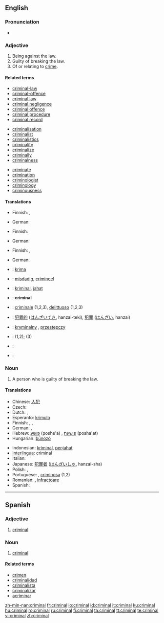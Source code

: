 ==English==

===Pronunciation===
* {{audio|en-us-criminal.ogg|Audio (US)}}

===Adjective===
{{en-adj|-}}

# Being against the law.
# Guilty of breaking the law.
# Of or relating to [[crime]].

====Related terms====
{{top3}}
* [[criminal-law]]
* [[criminal-offence]]
* [[criminal law]]
* [[criminal negligence]]
* [[criminal offence]]
* [[criminal procedure]]
* [[criminal record]]
{{mid3}}
* [[criminalisation]]
* [[criminalist]]
* [[criminalistics]]
* [[criminality]]
* [[criminalize]]
* [[criminally]]
* [[criminalness]]
{{mid3}}
* [[criminate]]
* [[crimination]]
* [[criminologist]]
* [[criminology]]
* [[criminousness]]
{{bottom}}

====Translations====
{{trans-top|being against the law}}
* Finnish: {{t+|fi|rikollinen}}, {{t|fi|lainvastainen}}
{{trans-mid}}
* German: {{t-|de|kriminell}}
{{trans-bottom}}

{{trans-top|guilty of breaking the law}}
* Finnish: {{t+|fi|rikollinen}}
{{trans-mid}}
* German: {{t-|de|kriminell}}
{{trans-bottom}}

{{trans-top|of or relating to crime}}
* Finnish: {{t+|fi|rikollinen}}, {{t-|fi|rikosoikeudellinen}}
{{trans-mid}}
* German: {{t-|de|kriminell}}
{{trans-bottom}}

{{checktrans-top}}
* {{ttbc|Esperanto}}: [[krima]]
* {{ttbc|Dutch}}: [[misdadig]], [[crimineel]]
* {{ttbc|Indonesian}}: [[kriminal]], [[jahat]]
* {{ttbc|Interlingua}}: '''criminal'''
* {{ttbc|Italian}}: [[criminale]] (1,2,3), [[delittuoso]] (1,2,3)
{{checktrans-mid}}
* {{ttbc|Japanese}}: [[犯罪的]] ([[はんざいてき]], hanzai-teki), [[犯罪]] ([[はんざい]], hanzai)
* {{ttbc|Polish}}: [[kryminalny]] {{m}}, [[przestępczy]] {{m}}
* {{ttbc|Portuguese}}: {{t+|pt|criminoso|m}} <!-- Inflections belong in the foreign entry: [[criminosa]] {{f}} --> (1,2); {{t-|pt|criminal|m|f}} (3)
* {{ttbc|Romanian}}: {{t+|ro|criminal|m}} <!-- Inflections belong in the foreign entry: [[criminală]] {{f}} -->
* {{ttbc|Spanish}}: {{t-|es|criminal}}
{{checktrans-bottom}}

===Noun===
{{en-noun}}

# A person who is guilty of breaking the law.

====Translations====
{{trans-top|person guilty of breaking the law}}
* Chinese: [[人犯]]
* Czech: {{t-|cs|zločinec|m}}
* Dutch: {{t+|nl|misdadiger}}, {{t+|nl|crimineel}}
* Esperanto: [[krimulo]]
* Finnish: {{t+|fi|rikollinen}}, {{t-|fi|lainsuojaton}}, {{t-|fi|kriminaali}}
* German: {{t-|de|Kriminelle|f}}, {{t-|de|Krimineller|m}}
* Hebrew: [[פושע]] (poshe'a) {{m}}, [[פושעת]] (posha'at) {{f}}
* Hungarian: [[bűnöző]]
{{trans-mid}}
* Indonesian: [[kriminal]], [[jahat|penjahat]]
* [[Interlingua]]: criminal
* Italian: {{t+|it|criminale}}
* Japanese: [[犯罪者]] ([[はんざいしゃ]], hanzai-sha)
* Polish: {{t|pl|kryminalista|m}}, {{t+|pl|przestępca|m}}
* Portuguese: {{t+|pt|criminoso|m}}, [[criminosa]] {{f}} (1,2)
* Romanian: {{t|ro|infractor|m}}, [[infractoare]] {{f}}
* Spanish: {{t-|es|criminal}}
{{trans-bottom}}

----

==Spanish==

===Adjective===
{{es-adj|pl=criminales}}

# [[criminal#English|criminal]]

===Noun===
{{es-noun-mf|pl=criminales}}

# [[criminal#English|criminal]]

====Related terms====
* [[crimen]]
* [[criminalidad]]
* [[criminalista]]
* [[criminalizar]]
* [[acriminar]]

[[zh-min-nan:criminal]]
[[fr:criminal]]
[[io:criminal]]
[[id:criminal]]
[[it:criminal]]
[[ku:criminal]]
[[hu:criminal]]
[[ro:criminal]]
[[ru:criminal]]
[[fi:criminal]]
[[ta:criminal]]
[[tt:criminal]]
[[te:criminal]]
[[vi:criminal]]
[[zh:criminal]]